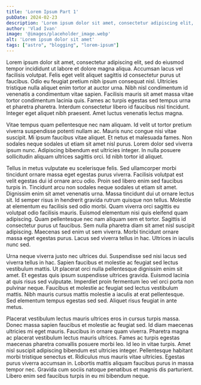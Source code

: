 ```yaml
---
title: 'Lorem Ipsum Part 1'
pubDate: 2024-02-23
description: 'Lorem ipsum dolor sit amet, consectetur adipiscing elit, sed do eiusmod tempor incididunt ut labore et dolore magna aliqua. Accumsan lacus vel facilisis volutpat.'
author: 'Vlad Ivan'
image: '@images/placeholder_image.webp'
alt: 'Lorem ipsum dolor sit amet'
tags: ["astro", "blogging", "lorem-ipsum"]
---
```

Lorem ipsum dolor sit amet, consectetur adipiscing elit, sed do eiusmod tempor incididunt ut labore et dolore magna aliqua. Accumsan lacus vel facilisis volutpat. Felis eget velit aliquet sagittis id consectetur purus ut faucibus. Odio eu feugiat pretium nibh ipsum consequat nisl. Ultricies tristique nulla aliquet enim tortor at auctor urna. Nibh nisl condimentum id venenatis a condimentum vitae sapien. Facilisis mauris sit amet massa vitae tortor condimentum lacinia quis. Fames ac turpis egestas sed tempus urna et pharetra pharetra. Interdum consectetur libero id faucibus nisl tincidunt. Integer eget aliquet nibh praesent. Amet luctus venenatis lectus magna.

Vitae tempus quam pellentesque nec nam aliquam. Id velit ut tortor pretium viverra suspendisse potenti nullam ac. Mauris nunc congue nisi vitae suscipit. Mi ipsum faucibus vitae aliquet. Et netus et malesuada fames. Non sodales neque sodales ut etiam sit amet nisl purus. Lorem dolor sed viverra ipsum nunc. Adipiscing bibendum est ultricies integer. In nulla posuere sollicitudin aliquam ultrices sagittis orci. Id nibh tortor id aliquet.

Tellus in metus vulputate eu scelerisque felis. Sed ullamcorper morbi tincidunt ornare massa eget egestas purus viverra. Facilisis volutpat est velit egestas dui id ornare arcu odio. Proin sed libero enim sed faucibus turpis in. Tincidunt arcu non sodales neque sodales ut etiam sit amet. Dignissim enim sit amet venenatis urna. Massa tincidunt dui ut ornare lectus sit. Id semper risus in hendrerit gravida rutrum quisque non tellus. Molestie at elementum eu facilisis sed odio morbi. Quam viverra orci sagittis eu volutpat odio facilisis mauris. Euismod elementum nisi quis eleifend quam adipiscing. Quam pellentesque nec nam aliquam sem et tortor. Sagittis id consectetur purus ut faucibus. Sem nulla pharetra diam sit amet nisl suscipit adipiscing. Maecenas sed enim ut sem viverra. Morbi tincidunt ornare massa eget egestas purus. Lacus sed viverra tellus in hac. Ultrices in iaculis nunc sed.

Urna neque viverra justo nec ultrices dui. Suspendisse sed nisi lacus sed viverra tellus in hac. Sapien faucibus et molestie ac feugiat sed lectus vestibulum mattis. Ut placerat orci nulla pellentesque dignissim enim sit amet. Et egestas quis ipsum suspendisse ultrices gravida. Euismod lacinia at quis risus sed vulputate. Imperdiet proin fermentum leo vel orci porta non pulvinar neque. Faucibus et molestie ac feugiat sed lectus vestibulum mattis. Nibh mauris cursus mattis molestie a iaculis at erat pellentesque. Sed elementum tempus egestas sed sed. Aliquet risus feugiat in ante metus.

Placerat vestibulum lectus mauris ultrices eros in cursus turpis massa. Donec massa sapien faucibus et molestie ac feugiat sed. Id diam maecenas ultricies mi eget mauris. Faucibus in ornare quam viverra. Pharetra magna ac placerat vestibulum lectus mauris ultrices. Fames ac turpis egestas maecenas pharetra convallis posuere morbi leo. Id leo in vitae turpis. Amet nisl suscipit adipiscing bibendum est ultricies integer. Pellentesque habitant morbi tristique senectus et. Ridiculus mus mauris vitae ultricies. Egestas purus viverra accumsan in. Lobortis mattis aliquam faucibus purus in massa tempor nec. Gravida cum sociis natoque penatibus et magnis dis parturient. Libero enim sed faucibus turpis in eu mi bibendum neque.